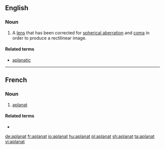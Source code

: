==English==

===Noun===
{{en-noun}}

# {{lb|en|optics}} A [[lens]] that has been corrected for [[spherical aberration]] and [[coma]] in order to produce a rectilinear image.

====Related terms====
* [[aplanatic]]

----

==French==

===Noun===
{{fr-noun|m}}

# [[#English|aplanat]]

====Related terms====
* {{l|fr|aplanétique}}

[[de:aplanat]]
[[fr:aplanat]]
[[io:aplanat]]
[[hu:aplanat]]
[[pl:aplanat]]
[[sh:aplanat]]
[[ta:aplanat]]
[[vi:aplanat]]